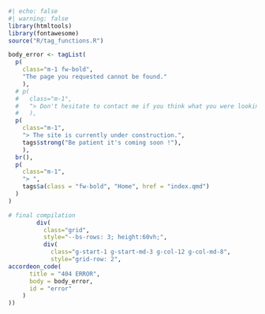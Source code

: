 
```r
#| echo: false
#| warning: false
library(htmltools)
library(fontawesome)
source("R/tag_functions.R")

body_error <- tagList(
  p(
    class="m-1 fw-bold",
    "The page you requested cannot be found."
    ),
  # p(
  #   class="m-1",
  #   "> Don't hesitate to contact me if you think what you were looking for should be here."
  #   ),
  p(
    class="m-1",
    "> The site is currently under construction.",
    tags$strong("Be patient it's coming soon !"),
    ),
  br(),
  p(
    class="m-1",
    "> ",
    tags$a(class = "fw-bold", "Home", href = "index.qmd")
  )
)

# final compilation
        div(
          class="grid",
          style="--bs-rows: 3; height:60vh;",
          div(
            class="g-start-1 g-start-md-3 g-col-12 g-col-md-8",
            style="grid-row: 2",
accordeon_code(
      title = "404 ERROR",
      body = body_error,
      id = "error"
    )
))

```
